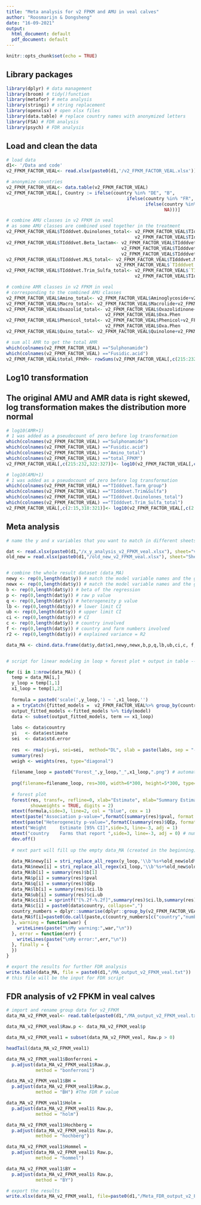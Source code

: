 ```yaml
---
title: "Meta analysis for v2 FPKM and AMU in veal calves"
author: "Roosmarijn & Dongsheng"
date: "16-09-2021"
output:
  html_document: default
  pdf_document: default
---
```


```r
knitr::opts_chunk$set(echo = TRUE)
```
 
 
## Library packages
```r
library(dplyr) # data management
library(broom) # tidy()function
library(metafor) # meta analysis
library(stringi) # string replacement
library(openxlsx) # open xlsx files
library(data.table) # replace country names with anonymized letters
library(FSA) # FDR analysis
library(psych) # FDR analysis
```


## Load and clean the data
```r
# load data
d1<- '/Data and code'
v2_FPKM_FACTOR_VEAL<- read.xlsx(paste0(d1,'/v2_FPKM_FACTOR_VEAL.xlsx'))

# anonymize countries
v2_FPKM_FACTOR_VEAL<- data.table(v2_FPKM_FACTOR_VEAL)
v2_FPKM_FACTOR_VEAL[, Country := ifelse(country %in% "DE", "B",
                                             ifelse(country %in% "FR", "E",
                                                    ifelse(country %in% "NL", "F", 
                                                           NA)))]

# combine AMU classes in v2 FPKM in veal 
# as some AMU classes are combined used together in the treatment
v2_FPKM_FACTOR_VEAL$TIdddvet.Quinolones_total<- v2_FPKM_FACTOR_VEAL$TIdddvet.Fluoroquinolones+
                                                v2_FPKM_FACTOR_VEAL$TIdddvet.Other.quinolones
v2_FPKM_FACTOR_VEAL$TIdddvet.Beta_lactam<- v2_FPKM_FACTOR_VEAL$TIdddvet.Aminopenicillins+
                                           v2_FPKM_FACTOR_VEAL$TIdddvet.Penicillins+
                                           v2_FPKM_FACTOR_VEAL$TIdddvet.Cephalosporins
v2_FPKM_FACTOR_VEAL$TIdddvet.MLS_total<- v2_FPKM_FACTOR_VEAL$TIdddvet.Macrolides+
                                         v2_FPKM_FACTOR_VEAL$`TIdddvet.Linco&Spectino`
v2_FPKM_FACTOR_VEAL$TIdddvet.Trim_Sulfa_total<- v2_FPKM_FACTOR_VEAL$`TIdddvet.Trim&Sulfa`+
                                                v2_FPKM_FACTOR_VEAL$TIdddvet.Sulphonamides

# combine AMR classes in v2 FPKM in veal
# corresponding to the combined AMU classes
v2_FPKM_FACTOR_VEAL$Amino_total<- v2_FPKM_FACTOR_VEAL$Aminoglycoside+v2_FPKM_FACTOR_VEAL$AmGlyc.Quin
v2_FPKM_FACTOR_VEAL$Macro_total<- v2_FPKM_FACTOR_VEAL$Macrolide+v2_FPKM_FACTOR_VEAL$Mac.Oxa.Phen
v2_FPKM_FACTOR_VEAL$Oxazolid_total<- v2_FPKM_FACTOR_VEAL$Oxazolidinone+v2_FPKM_FACTOR_VEAL$Mac.Oxa.Phen+
                                     v2_FPKM_FACTOR_VEAL$Oxa.Phen
v2_FPKM_FACTOR_VEAL$Phenicol_total<- v2_FPKM_FACTOR_VEAL$Phenicol+v2_FPKM_FACTOR_VEAL$Mac.Oxa.Phen+
                                     v2_FPKM_FACTOR_VEAL$Oxa.Phen
v2_FPKM_FACTOR_VEAL$Quino_total<- v2_FPKM_FACTOR_VEAL$Quinolone+v2_FPKM_FACTOR_VEAL$AmGlyc.Quin

# sum all AMR to get the total AMR
which(colnames(v2_FPKM_FACTOR_VEAL) =="Sulphonamide")
which(colnames(v2_FPKM_FACTOR_VEAL) =="Fusidic.acid")
v2_FPKM_FACTOR_VEAL$total_FPKM<- rowSums(v2_FPKM_FACTOR_VEAL[,c(215:232)])
```


## Log10 transformation
## The original AMU and AMR data is right skewed, log transformation makes the distribution more normal
```r
# log10(AMR+1)
# 1 was added as a pseudocount of zero before log transformation
which(colnames(v2_FPKM_FACTOR_VEAL) =="Sulphonamide")
which(colnames(v2_FPKM_FACTOR_VEAL) =="Fusidic.acid")
which(colnames(v2_FPKM_FACTOR_VEAL) =="Amino_total")
which(colnames(v2_FPKM_FACTOR_VEAL) =="total_FPKM")
v2_FPKM_FACTOR_VEAL[,c(215:232,322:327)]<- log10(v2_FPKM_FACTOR_VEAL[,c(215:232,322:327)] + 1)

# log10(AMU+1)
# 1 was added as a pseudocount of zero before log transformation
which(colnames(v2_FPKM_FACTOR_VEAL) =="TIdddvet.farm_group")
which(colnames(v2_FPKM_FACTOR_VEAL) =="TIdddvet.Trim&Sulfa")
which(colnames(v2_FPKM_FACTOR_VEAL) =="TIdddvet.Quinolones_total")
which(colnames(v2_FPKM_FACTOR_VEAL) =="TIdddvet.Trim_Sulfa_total")
v2_FPKM_FACTOR_VEAL[,c(2:15,318:321)]<- log10(v2_FPKM_FACTOR_VEAL[,c(2:15,318:321)] + 1)
```


## Meta analysis
```r
# name the y and x variables that you want to match in different sheets of the excel

dat <- read.xlsx(paste0(d1,"/x_y_analysis_v2_FPKM_veal.xlsx"), sheet="v2-FPKM-AMU") # choose sheet names
old_new = read.xlsx(paste0(d1,"/old_new_v2_FPKM_veal.xlsx"), sheet="Sheet1") # rename the variables in the model to be general names


# combine the whole result dataset (data_MA)
newy <- rep(0,length(dat$y)) # match the model variable names and the general names
newx <- rep(0,length(dat$y)) # match the model variable names and the general names
b <- rep(0,length(dat$y)) # beta of the regression
p <- rep(0,length(dat$y)) # raw p value
q <- rep(0,length(dat$y)) # heterogeneity p value
lb <- rep(0,length(dat$y)) # lower limit CI
ub <- rep(0,length(dat$y)) # upper limit CI
ci <- rep(0,length(dat$y)) # CI
c <- rep(0,length(dat$y)) # country involved
f <- rep(0,length(dat$y)) # country and farm numbers involved 
r2 <- rep(0,length(dat$y)) # explained variance = R2

data_MA <- cbind.data.frame(dat$y,dat$x1,newy,newx,b,p,q,lb,ub,ci,c, f, r2) 


# script for linear modeling in loop + forest plot + output in table --> it will loop over all comparisons from the file: dat

for (i in 1:nrow(data_MA)) { 
  temp = data_MA[i,]
  y_loop = temp[1,1]
  x1_loop = temp[1,2]
  
  formula = paste0('scale(',y_loop,') ~ ',x1_loop,'')
  a = tryCatch({fitted_models =  v2_FPKM_FACTOR_VEAL%>% group_by(country) %>% do(model = lm(as.formula(formula),    data = .))
  output_fitted_models <-fitted_models %>% tidy(model)
  data <- subset(output_fitted_models, term == x1_loop) 
  
  labs <- data$country
  yi   <- data$estimate
  sei  <- data$std.error
  
  res  <- rma(yi=yi, sei=sei,  method="DL", slab = paste(labs, sep = "-"))
  summary(res)
  weigh <- weights(res, type="diagonal")
  
  filename_loop = paste0("Forest_",y_loop,"_",x1_loop,".png") # automatically save the forest figures
  
  png(filename=filename_loop, res=300, width=6*300, height=5*300, type="cairo", pointsize = 9)
  
  # forest plot
  forest(res, transf=, refline=0, xlab="Estimate", mlab="Summary Estimate", annotate=TRUE, at=c(-2, 0, 12),
         showweights = TRUE, digits = 2)
  mtext(formula,side=3, line=2, col = "blue", cex = 1) 
  mtext(paste("Association p-value=",formatC(summary(res)$pval, format = "f", digits = 4)),side=3, line=0) 
  mtext(paste("Heterogeneity p-value=",formatC(summary(res)$QEp, format = "f", digits = 4)),side=3, line=-1.25)
  mtext("Weight     Estimate [95% CI]",side=3, line=-3, adj = 1)
  mtext("country    Farms that report ",side=3, line=-3, adj = 0) # number of included farms per country
  dev.off()
  
  # next part will fill up the empty data_MA (created in the beginning) with values from the meta-analysis
  
  data_MA$newy[i] = stri_replace_all_regex(y_loop,'\\b'%s+%old_new$old%s+%'\\b',old_new$new,vectorize_all = FALSE)
  data_MA$newx[i] = stri_replace_all_regex(x1_loop,'\\b'%s+%old_new$old%s+%'\\b',old_new$new,vectorize_all = FALSE)
  data_MA$b[i] = summary(res)$b[1]
  data_MA$p[i] = summary(res)$pval
  data_MA$q[i] = summary(res)$QEp
  data_MA$lb[i] = summary(res)$ci.lb
  data_MA$ub[i] = summary(res)$ci.ub
  data_MA$ci[i] = sprintf("[%.2f-%.2f]",summary(res)$ci.lb,summary(res)$ci.ub)
  data_MA$c[i] = paste0(data$country, collapse=",")
  country_numbers = dplyr::summarise(dplyr::group_by(v2_FPKM_FACTOR_VEAL[v2_FPKM_FACTOR_VEAL[[as.character(x1_loop)]]>0,],country),number = n())
  data_MA$f[i]=paste0(do.call(paste,c(country_numbers[c("country","number")],sep="-")),collapse=',')
  }, warning = function(war) {
    writeLines(paste("\nMy warning:",war,"\n"))
  }, error = function(err) {
    writeLines(paste("\nMy error:",err,"\n"))
  }, finally = {
  })
} 

# export the results for further FDR analysis 
write.table(data_MA, file = paste0(d1,"/MA_output_v2_FPKM_veal.txt")) 
# this file will be the input for FDR script
```


## FDR analysis of v2 FPKM in veal calves
```r
# import and rename group data for v2_FPKM
data_MA_v2_FPKM_veal<- read.table(paste0(d1,"/MA_output_v2_FPKM_veal.txt"))

data_MA_v2_FPKM_veal$Raw.p <- data_MA_v2_FPKM_veal$p

data_MA_v2_FPKM_veal1 = subset(data_MA_v2_FPKM_veal, Raw.p > 0)

headTail(data_MA_v2_FPKM_veal1)

data_MA_v2_FPKM_veal1$Bonferroni = 
  p.adjust(data_MA_v2_FPKM_veal1$Raw.p, 
           method = "bonferroni")

data_MA_v2_FPKM_veal1$BH = 
  p.adjust(data_MA_v2_FPKM_veal1$Raw.p, 
           method = "BH") #The FDR P value

data_MA_v2_FPKM_veal1$Holm = 
  p.adjust(data_MA_v2_FPKM_veal1$ Raw.p, 
           method = "holm")

data_MA_v2_FPKM_veal1$Hochberg = 
  p.adjust(data_MA_v2_FPKM_veal1$ Raw.p, 
           method = "hochberg")

data_MA_v2_FPKM_veal1$Hommel = 
  p.adjust(data_MA_v2_FPKM_veal1$ Raw.p, 
           method = "hommel")

data_MA_v2_FPKM_veal1$BY = 
  p.adjust(data_MA_v2_FPKM_veal1$ Raw.p, 
           method = "BY")

# export the results
write.xlsx(data_MA_v2_FPKM_veal1, file=paste0(d1,"/Meta_FDR_output_v2_FPKM_veal.xlsx"))
```

